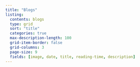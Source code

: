 ```yaml
---
title: "Blogs"
listing: 
  contents: blogs
  type: grid
  sort: "title" 
  categories: true 
  max-description-length: 100
  grid-item-border: false
  grid-columns: 3
  page-size: 9
  fields: [image, date, title, reading-time, description]
---
```


<style>
.quarto-grid-item {
    display: flex;
    flex-direction: column;
}

.quarto-grid-item img {
    max-width: 100%;
    height: auto;
    margin-bottom: 10px; /* Space between image and title */
}

.quarto-grid-item-title {
    margin-top: auto;
    padding: 10px 0; /* Adjust padding to avoid overlap */
    text-align: center;
}
</style>